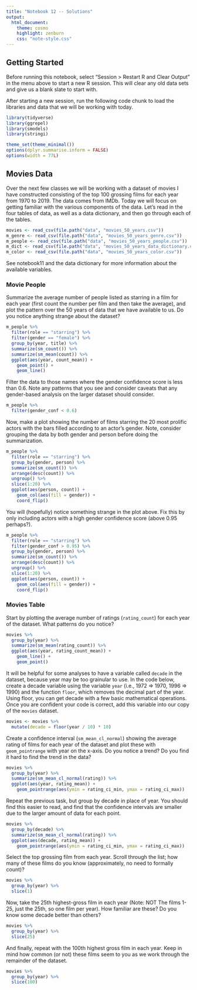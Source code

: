 ```yaml
---
title: "Notebook 12 -- Solutions"
output:
  html_document:
    theme: cosmo
    highlight: zenburn
    css: "note-style.css"
---
```


## Getting Started

Before running this notebook, select "Session > Restart R and Clear Output" in
the menu above to start a new R session. This will clear any old data sets and
give us a blank slate to start with.

After starting a new session, run the following code chunk to load the
libraries and data that we will be working with today.

```r
library(tidyverse)
library(ggrepel)
library(smodels)
library(stringi)

theme_set(theme_minimal())
options(dplyr.summarise.inform = FALSE)
options(width = 77L)
```


## Movies Data

Over the next few classes we will be working with a dataset of movies I have
constructed consisting of the top 100 grossing films for each year from 1970 to
2019. The data comes from IMDb. Today we will focus on getting familiar with
the various components of the data. Let's read in the four tables of data,
as well as a data dictionary, and then go through each of the tables.

```r
movies <- read_csv(file.path("data", "movies_50_years.csv"))
m_genre <- read_csv(file.path("data", "movies_50_years_genre.csv"))
m_people <- read_csv(file.path("data", "movies_50_years_people.csv"))
m_dict <- read_csv(file.path("data", "movies_50_years_data_dictionary.csv"))
m_color <- read_csv(file.path("data", "movies_50_years_color.csv"))
```

See notebook11 and the data dictionary for more information about the available
variables.

### Movie People

Summarize the average number of people listed as starring in a film for each
year (first count the number per film and then take the average), and plot the
pattern over the 50 years of data that we have available to us. Do you notice
anything strange about the dataset?

```r
m_people %>%
  filter(role == "starring") %>%
  filter(gender == "female") %>%
  group_by(year, title) %>%
  summarize(sm_count()) %>%
  summarize(sm_mean(count)) %>%
  ggplot(aes(year, count_mean)) +
    geom_point() +
    geom_line()
```

Filter the data to those names where the gender confidence score is
less than 0.6. Note any patterns that you see and consider caveats that
any gender-based analysis on the larger dataset should consider.

```r
m_people %>%
  filter(gender_conf < 0.6)
```

Now, make a plot showing the number of films starring the 20 most prolific
actors with the bars filled according to an actor's gender. Note, consider
grouping the data by both gender and person before doing the summarization.

```r
m_people %>%
  filter(role == "starring") %>%
  group_by(gender, person) %>%
  summarize(sm_count()) %>%
  arrange(desc(count)) %>%
  ungroup() %>%
  slice(1:20) %>%
  ggplot(aes(person, count)) +
    geom_col(aes(fill = gender)) +
    coord_flip()
```

You will (hopefully) notice something strange in the plot above. Fix this by
only including actors with a high gender confidence score (above 0.95 perhaps?).

```r
m_people %>%
  filter(role == "starring") %>%
  filter(gender_conf > 0.95) %>%
  group_by(gender, person) %>%
  summarize(sm_count()) %>%
  arrange(desc(count)) %>%
  ungroup() %>%
  slice(1:20) %>%
  ggplot(aes(person, count)) +
    geom_col(aes(fill = gender)) +
    coord_flip()
```


### Movies Table

Start by plotting the average number of ratings (`rating_count`) for each
year of the dataset. What patterns do you notice?

```r
movies %>%
  group_by(year) %>%
  summarize(sm_mean(rating_count)) %>%
  ggplot(aes(year, rating_count_mean)) +
    geom_line() +
    geom_point()
```

It will be helpful for some analyses to have a variable called `decade` in the
dataset, because year may be too grainular to use. In the code below, create a
decade variable using the variable `year` (i.e., 1972 => 1970, 1996 => 1990)
and the function `floor`, which removes the decimal part of the year. Using
floor, you can get decade with a few basic mathematical operations. Once you
are confident your code is correct, add this variable into our copy of the
`movies` dataset.

```r
movies <- movies %>%
  mutate(decade = floor(year / 10) * 10)
```

Create a confidence interval (`sm_mean_cl_normal`) showing the average rating
of films for each year of the dataset and plot these with `geom_pointrange`
with year on the x-axis. Do you notice a trend? Do you find it hard to find the
trend in the data?

```r
movies %>%
  group_by(year) %>%
  summarize(sm_mean_cl_normal(rating)) %>%
  ggplot(aes(year, rating_mean)) +
    geom_pointrange(aes(ymin = rating_ci_min, ymax = rating_ci_max))
```

Repeat the previous task, but group by decade in place of year. You should find
this easier to read, and find that the confidence intervals are smaller due to
the larger amount of data for each point.

```r
movies %>%
  group_by(decade) %>%
  summarize(sm_mean_cl_normal(rating)) %>%
  ggplot(aes(decade, rating_mean)) +
    geom_pointrange(aes(ymin = rating_ci_min, ymax = rating_ci_max))
```

Select the top grossing film from each year. Scroll through the list; how many
of these films do you know (approximately, no need to formally count)?

```r
movies %>%
  group_by(year) %>%
  slice(1)
```

Now, take the 25th highest-gross film in each year (Note: NOT The films 1-25,
just the 25th, so one film per year). How familiar are these? Do
you know some decade better than others?

```r
movies %>%
  group_by(year) %>%
  slice(25)
```

And finally, repeat with the 100th highest gross film in each year. Keep in
mind how common (or not) these films seem to you as we work through the
remainder of the dataset.

```r
movies %>%
  group_by(year) %>%
  slice(100)
```
